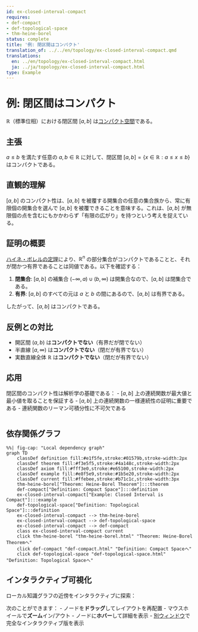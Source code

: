 ```yaml
---
id: ex-closed-interval-compact
requires:
- def-compact
- def-topological-space
- thm-heine-borel
status: complete
title: '例: 閉区間はコンパクト'
translation_of: ../../en/topology/ex-closed-interval-compact.qmd
translations:
  en: ../en/topology/ex-closed-interval-compact.html
  ja: ../ja/topology/ex-closed-interval-compact.html
type: Example
---
```


# 例: 閉区間はコンパクト

$\mathbb{R}$（標準位相）における閉区間 $[a, b]$ は[コンパクト空間](def-compact.qmd)である。

## 主張

$a \leq b$ を満たす任意の $a, b \in \mathbb{R}$ に対して、閉区間 $[a, b] = \{x \in \mathbb{R} : a \leq x \leq b\}$ はコンパクトである。

## 直観的理解

$[a, b]$ のコンパクト性は、$[a, b]$ を被覆する開集合の任意の集合族から、常に有限個の開集合を選んで $[a, b]$ を被覆できることを意味する。これは、$[a, b]$ が無限個の点を含むにもかかわらず「有限の広がり」を持つという考えを捉えている。

## 証明の概要

[ハイネ・ボレルの定理](thm-heine-borel.qmd)により、$\mathbb{R}^n$ の部分集合がコンパクトであることと、それが閉かつ有界であることは同値である。以下を確認する：

1. **閉集合**: $[a, b]$ の補集合 $(-\infty, a) \cup (b, \infty)$ は開集合なので、$[a, b]$ は閉集合である。
2. **有界**: $[a, b]$ のすべての元は $a$ と $b$ の間にあるので、$[a, b]$ は有界である。

したがって、$[a, b]$ はコンパクトである。

## 反例との対比

- 開区間 $(a, b)$ は**コンパクトでない**（有界だが閉でない）
- 半直線 $[a, \infty)$ は**コンパクトでない**（閉だが有界でない）
- 実数直線全体 $\mathbb{R}$ は**コンパクトでない**（閉だが有界でない）

## 応用

閉区間のコンパクト性は解析学の基礎である：
- $[a, b]$ 上の連続関数が最大値と最小値を取ることを保証する
- $[a, b]$ 上の連続関数の一様連続性の証明に重要である
- 連続関数のリーマン可積分性に不可欠である

```mermaid
```

## 依存関係グラフ

```mermaid
%%| fig-cap: "Local dependency graph"
graph TD
    classDef definition fill:#e1f5fe,stroke:#01579b,stroke-width:2px
    classDef theorem fill:#f3e5f5,stroke:#4a148c,stroke-width:2px
    classDef axiom fill:#fff3e0,stroke:#e65100,stroke-width:2px
    classDef example fill:#e8f5e9,stroke:#1b5e20,stroke-width:2px
    classDef current fill:#ffebee,stroke:#b71c1c,stroke-width:3px
    thm-heine-borel["Theorem: Heine-Borel Theorem"]:::theorem
    def-compact["Definition: Compact Space"]:::definition
    ex-closed-interval-compact["Example: Closed Interval is Compact"]:::example
    def-topological-space["Definition: Topological Space"]:::definition
    ex-closed-interval-compact --> thm-heine-borel
    ex-closed-interval-compact --> def-topological-space
    ex-closed-interval-compact --> def-compact
    class ex-closed-interval-compact current
    click thm-heine-borel "thm-heine-borel.html" "Theorem: Heine-Borel Theoremへ"
    click def-compact "def-compact.html" "Definition: Compact Spaceへ"
    click def-topological-space "def-topological-space.html" "Definition: Topological Spaceへ"
```

## インタラクティブ可視化

ローカル知識グラフの近傍をインタラクティブに探索：

::: {.graph-viz data-id="ex-closed-interval-compact" data-width="700" data-height="500"}
:::

次のことができます：
- ノードを**ドラッグ**してレイアウトを再配置
- マウスホイールで**ズーム**イン/アウト
- ノードに**ホバー**して詳細を表示
- [別ウィンドウ](../../output/interactive/ex-closed-interval-compact.html){target="_blank"}で完全なインタラクティブ版を表示
